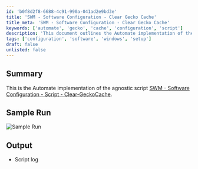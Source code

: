 ```yaml
---
id: 'b0f8d2f8-6688-4c91-990a-041ad2e9bd3e'
title: 'SWM - Software Configuration - Clear Gecko Cache'
title_meta: 'SWM - Software Configuration - Clear Gecko Cache'
keywords: ['automate', 'gecko', 'cache', 'configuration', 'script']
description: 'This document outlines the Automate implementation of the agnostic script SWM - Software Configuration - Clear Gecko Cache, including a sample run and output details.'
tags: ['configuration', 'software', 'windows', 'setup']
draft: false
unlisted: false
---
```

## Summary

This is the Automate implementation of the agnostic script [SWM - Software Configuration - Script - Clear-GeckoCache](https://proval.itglue.com/DOC-5078775-10371997).

## Sample Run

![Sample Run](../../../static/img/Gecko-Cache---Clear/image_1.png)

## Output

- Script log











